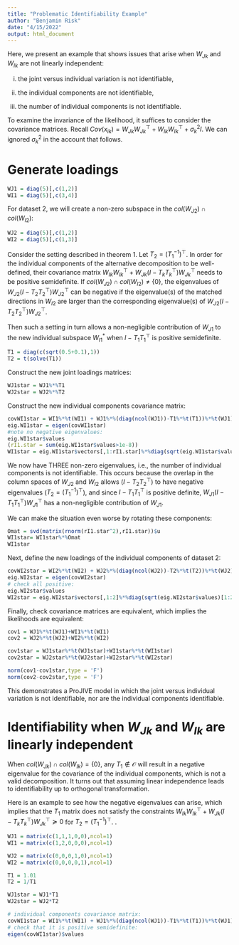 ```yaml
---
title: "Problematic Identifiability Example"
author: "Benjamin Risk"
date: "4/15/2022"
output: html_document
---
```



Here, we present an example that shows issues that arise when 
$W_{Jk}$ and $W_{Ik}$ are not linearly independent:

   i) the joint versus individual variation is not identifiable, 
   
   ii) the individual components are not identifiable,
   
   iii) the number of individual components is not identifiable. 

To examine the invariance of the likelihood, it suffices to consider the covariance matrices. Recall $Cov(x_{ik}) = W_{Jk}W_{Jk}^\top + W_{Ik}W_{Ik}^\top + \sigma_k^2 I$. We can ignored $\sigma_k^2$ in the account that follows. 

# Generate loadings
```r
WJ1 = diag(5)[,c(1,2)]
WI1 = diag(5)[,c(3,4)]
```


For dataset 2, we will create a non-zero subspace in the  $col(W_{J2}) \cap col(W_{I2})$:

```r
WJ2 = diag(5)[,c(1,2)]
WI2 = diag(5)[,c(1,3)]
```

Consider the setting described in theorem 1. Let $T_2 = (T_1^{-1})^\top$. In order for the individual components of the alternative decomposition to be well-defined, their covariance matrix $W_{Ik}W_{Ik}^\top + W_{Jk}(I - T_k T_k^\top)W_{Jk}^\top$ needs to be positive semidefinite. If $col(W_{J2}) \cap col(W_{I2}) \ne \{0\}$, the eigenvalues of $W_{J2}(I-T_2 T_2^\top)W_{J2}^\top$ can be negative if the eigenvalue(s) of the matched directions in $W_{I2}$ are larger than the corresponding eigenvalue(s) of $W_{J2}(I - T_2 T_2^\top) W_{J2}^\top$. 

Then such a setting in turn allows a non-negligible contribution of $W_{J1}$ to the new individual subspace $W_{I1}^*$ when $I - T_1 T_1^\top$ is positive semidefinite.
```r
T1 = diag(c(sqrt(0.5+0.1),1)) 
T2 = t(solve(T1))
```

Construct the new joint loadings matrices:

```r
WJ1star = WJ1%*%T1
WJ2star = WJ2%*%T2
```

Construct the new individual components covariance matrix:

```r
covWI1star = WI1%*%t(WI1) + WJ1%*%(diag(ncol(WJ1))-T1%*%t(T1))%*%t(WJ1)
eig.WI1star = eigen(covWI1star)
#note no negative eigenvalues:
eig.WI1star$values
(rI1.star = sum(eig.WI1star$values>1e-8))
WI1star = eig.WI1star$vectors[,1:rI1.star]%*%diag(sqrt(eig.WI1star$values)[1:rI1.star])
```

We now have THREE non-zero eigenvalues, i.e., the number of individual components is not identifiable. This occurs because the overlap in the column spaces of $W_{J2}$ and $W_{I2}$ allows $(I - T_2 T_2^\top)$ to have negative eigenvalues ($T_2 = (T_1^{-1})^\top$), and since $I - T_1 T_1^\top$ is positive definite, $W_{J1}(I - T_1 T_1^\top) W_{J1}^\top$ has a non-negligible contribution of $W_{J1}$. 

We can make the situation even worse by rotating these components:
```r
Omat = svd(matrix(rnorm(rI1.star^2),rI1.star))$u
WI1star= WI1star%*%Omat
WI1star
```

Next, define the new loadings of the individual components of dataset 2:
```r
covWI2star = WI2%*%t(WI2) + WJ2%*%(diag(ncol(WJ2))-T2%*%t(T2))%*%t(WJ2)
eig.WI2star = eigen(covWI2star)
# check all positive:
eig.WI2star$values
WI2star = eig.WI2star$vectors[,1:2]%*%diag(sqrt(eig.WI2star$values)[1:2])
```


Finally, check covariance matrices are equivalent, which implies the likelihoods are equivalent:

```r
cov1 = WJ1%*%t(WJ1)+WI1%*%t(WI1)
cov2 = WJ2%*%t(WJ2)+WI2%*%t(WI2)

cov1star = WJ1star%*%t(WJ1star)+WI1star%*%t(WI1star)
cov2star = WJ2star%*%t(WJ2star)+WI2star%*%t(WI2star)

norm(cov1-cov1star,type = 'F')
norm(cov2-cov2star,type = 'F')
```

This demonstrates a ProJIVE model in which the joint versus individual variation is not identifiable, nor are the individual components identifiable. 

# Identifiability when $W_{Jk}$ and $W_{Ik}$ are linearly independent

When $col(W_{Jk}) \cap col(W_{Ik}) = \{0\}$, any $T_1 \notin \mathcal{O}$ will result in a negative eigenvalue for the covariance of the individual components, which is not a valid decomposition. It turns out that assuming linear independence leads to identifiability up to orthogonal transformation. 

Here is an example to see how the negative eigenvalues can arise, which implies that the $T_1$ matrix does not satisfy the constraints $W_{Ik}W_{Ik}^\top + W_{Jk}(I - T_k T_k^\top)W_{Jk}^\top \succeq 0$ for  $T_2 = (T_1^{-1})^\top$. .
```r
WJ1 = matrix(c(1,1,1,0,0),ncol=1)
WI1 = matrix(c(1,2,0,0,0),ncol=1)

WJ2 = matrix(c(0,0,0,1,0),ncol=1)
WI2 = matrix(c(0,0,0,0,1),ncol=1)

T1 = 1.01
T2 = 1/T1

WJ1star = WJ1*T1
WJ2star = WJ2*T2

# individual components covariance matrix:
covWI1star = WI1%*%t(WI1) + WJ1%*%(diag(ncol(WJ1))-T1%*%t(T1))%*%t(WJ1)
# check that it is positive semidefinite:
eigen(covWI1star)$values
```
